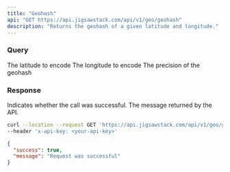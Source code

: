 ```yaml
---
title: "Geohash"
api: "GET https://api.jigsawstack.com/api/v1/geo/geohash"
description: "Returns the geohash of a given latitude and longitude."
---
```


### Query

<ParamField query="lat" type="string">
  The latitude to encode
</ParamField>

<ParamField query="lng" type="string">
  The longitude to encode
</ParamField>

<ParamField query="precision" type="string" default="9">
  The precision of the geohash
</ParamField>

### Response

<ResponseField name="success" type="boolean">
  Indicates whether the call was successful.
</ResponseField>

<ResponseField name="message" type="string">
  The message returned by the API.
</ResponseField>

<RequestExample>

```bash Example Request
curl --location --request GET 'https://api.jigsawstack.com/api/v1/geo/geohash' \
--header 'x-api-key: <your-api-key>'
```

</RequestExample>

<ResponseExample>

```json Response
{
  "success": true,
  "message": "Request was successful"
}
```

</ResponseExample>
